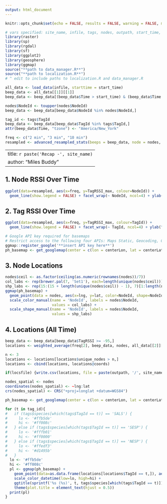 ```yaml
---
output: html_document
---
```


```r
knitr::opts_chunk$set(echo = FALSE, results = FALSE, warning = FALSE, message = FALSE)
```

```r
# vars specified: site_name, infile, tags, nodes, outpath, start_time, end_time, centerLon, centerLat, locs.path
library(raster)
library(sp)
library(rgdal)
library(sf)
library(ggplot2)
library(geosphere)
library(ggmap) 
source("**path to data_manager.R**")
source("**path to localization.R**")
# ^ edit to include paths to localization.R and data_manager.R

all_data <- load_data(infile, starttime = start_time)
beep_data <- all_data[[1]][[1]]
beep_data <- beep_data[(beep_data$Time > start_time) & (beep_data$Time < end_time),] 

nodes$NodeId <- toupper(nodes$NodeId)
beep_data <- beep_data[beep_data$NodeId %in% nodes$NodeId,]

tag_id <- tags$TagId
beep_data <- beep_data[beep_data$TagId %in% tags$TagId,]
attr(beep_data$Time, "tzone") <- "America/New_York"

freq <- c("2 min", "3 min", "10 min")
resampled <- advanced_resampled_stats(beeps = beep_data, node = nodes, freq = freq[1], tag_id = tag_id)
```

---
title: `r paste('Recap -', site_name)`
author: "Miles Buddy"
---

## 1. Node RSSI Over Time

```r
ggplot(data=resampled, aes(x=freq, y=TagRSSI_max, colour=NodeId)) +
  geom_line(show.legend = FALSE) + facet_wrap(~ NodeId, ncol=4) + ylab("Max RSSI") + xlab("Date")
```

## 2. Tag RSSI Over Time

```r
ggplot(data=resampled, aes(x=freq, y=TagRSSI_max, colour=TagId)) +
  geom_line(show.legend = FALSE) + facet_wrap(~ TagId, ncol=4) + ylab("Max RSSI") + xlab("Date")
```

```r
# Google API key required for basemaps
# Restrict access to the following four APIs: Maps Static, Geocoding, Geolocation, Maps Embed
ggmap::register_google('**insert API key here**')
ph_basemap <- get_googlemap(center = c(lon = centerLon, lat = centerLat), zoom = 16, scale = 2, maptype = "satellite")
```


## 3. Node Locations

```r
nodes$ceil <- as.factor(ceiling(as.numeric(rownames(nodes))/7))
col_labs <- rep(brewer.pal(7, 'Set1'), each=length(unique(nodes$ceil)))[1:length(nodes$ceil)]
shp_labs <- rep(15:(15 + length(unique(nodes$ceil)) - 1), 7)[1:length(nodes$ceil)]
ggmap(ph_basemap) + 
  geom_point(data = nodes, aes(x=lng, y=lat, color=NodeId, shape=NodeId)) +
  scale_color_manual(name = 'NodeId', labels = nodes$NodeId,
                     values = col_labs) +
  scale_shape_manual(name = 'NodeId', labels = nodes$NodeId,
                     values = shp_labs)
```

## 4. Locations (All Time)
```r
beep_data <- beep_data[beep_data$TagRSSI >= -95,]
locations <- weighted_average(freq[2], beep_data, nodes, all_data[[2]][[1]], 0, tag_id)

n <- 3
locations <- locations[locations$unique_nodes > n,]
locations <- cbind(locations, locations@coords)

if(locsfile) {write.csv(locations, file = paste(outpath, '/', site_name, 'locs.csv', sep = ''))}

nodes_spatial <- nodes
coordinates(nodes_spatial) <- ~lng:lat
crs(nodes_spatial) <- CRS("+proj=longlat +datum=WGS84")

ph_basemap <- get_googlemap(center = c(lon = centerLon, lat = centerLat), zoom = 17, scale = 2, maptype = "satellite")

for (t in tag_id){
#   if (tags$species[which(tags$TagId == t)] == 'SALS') {
#     lo <- '#ffb5de'
#     hi <- '#ff008c'
#   } else if (tags$species[which(tags$TagId == t)] == 'SESP') {
#     lo <- '#fffb01'
#     hi <- '#ff0000'
#   } else if (tags$species[which(tags$TagId == t)] == 'NESP') {
#     lo <- '#ffedf3'
#     hi <- '#d1495b'
#   }
  lo <- '#ffb5de'
  hi <- '#ff008c'
  pl <- ggmap(ph_basemap) +
    geom_point(data=as.data.frame(locations[locations$TagId == t,]), aes(x=avg_x,y=avg_y, color = freq)) +
    scale_color_datetime(low=lo, high=hi) +
    ggtitle(sprintf('%s (%s)', t, tags$species[which(tags$TagId == t)])) +
    theme(plot.title = element_text(hjust = 0.5))
  print(pl)
}
```